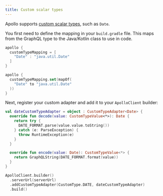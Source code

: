 ```yaml
---
title: Custom scalar types
---
```


Apollo supports [custom scalar types](https://www.apollographql.com/docs/apollo-server/schema/scalars-enums/), such as `Date`.

You first need to define the mapping in your `build.gradle` file. This maps from the GraphQL type to the Java/Kotlin class to use in code.

<MultiCodeBlock>

```groovy
apollo {
  customTypeMapping = [
    "Date" : "java.util.Date"
  ]
}
```

```kotlin
apollo {
  customTypeMapping.set(mapOf(
    "Date" to "java.util.Date"
  ))
}
```

</MultiCodeBlock>

Next, register your custom adapter and add it to your `ApolloClient` builder:

```kotlin
val dateCustomTypeAdapter = object : CustomTypeAdapter<Date> {
  override fun decode(value: CustomTypeValue<*>): Date {
    return try {
      DATE_FORMAT.parse(value.value.toString())
    } catch (e: ParseException) {
      throw RuntimeException(e)
    }
  }

  override fun encode(value: Date): CustomTypeValue<*> {
    return GraphQLString(DATE_FORMAT.format(value))
  }
}

ApolloClient.builder()
  .serverUrl(serverUrl)
  .addCustomTypeAdapter(CustomType.DATE, dateCustomTypeAdapter)
  .build()
```
